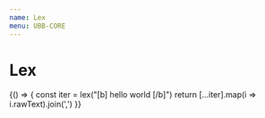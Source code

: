 ```yaml
---
name: Lex
menu: UBB-CORE
---
```



# Lex

<Playground>
  {() => {
    const iter = lex("[b] hello world [/b]")
    return [...iter].map(i => i.rawText).join(',')
  }}
</Playground>
